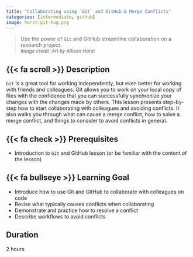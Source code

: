 ```yaml
---
title: "Collaborating using `Git` and GitHub & Merge Conflicts"
categories: [intermediate, github]
image: horst-git-hug.png
---
```


> Use the power of `Git` and GitHub streamline collaboration on a research project.\
> <font size="2"> *Image credit: Art by Allison Horst* </font>

## {{< fa scroll >}} Description

`Git` is a great tool for working independently, but even better for working with friends and colleagues. Git allows you to work on your local copy of files with the confidence that you can successfully synchronize your changes with the changes made by others. This lesson presents step-by-step how to start collaborating with colleagues and avoiding conflicts. It also walks you through what can cause a merge conflict, how to solve a merge conflict, and things to consider to avoid conflicts in general.

## {{< fa check >}} Prerequisites

-   Introduction to `Git` and GitHub lesson (or be familiar with the content of the lesson)

## {{< fa bullseye >}} Learning Goal

-   Introduce how to use Git and GitHub to collaborate with colleagues on code
-   Revise what typically causes conflicts when collaborating
-   Demonstrate and practice how to resolve a conflict
-   Describe workflows to avoid conflicts

## <i class="fa-regular fa-clock"></i> Duration

2 hours
